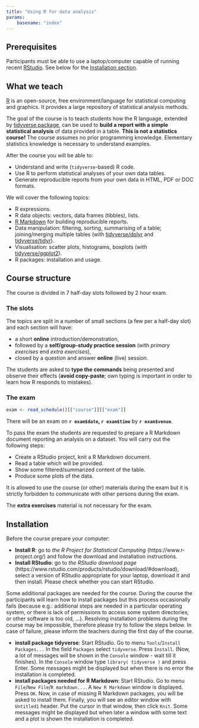 ```yaml
---
title: "Using R for data analysis"
params:
    basename: "index"
---
```


## Prerequisites

Participants must be able to use a laptop/computer capable of running recent 
[RStudio](https://www.rstudio.com/products/rstudio/). See below for the [Installation section](#Installation).

## What we teach

[R](https://www.r-project.org/) is an open-source, free environment/language for statistical computing and graphics. It provides a large repository of statistical analysis methods. 

The goal of the course is to teach students how the R language, extended by [tidyverse package](https://www.tidyverse.org), can be used to **build a report with a simple statistical analysis** of data provided in a table. **This is not a statistics course!** The course assumes no prior programming knowledge. Elementary statistics knowledge is necessary to understand examples.

After the course you will be able to:

- Understand and write (`tidyverse`-based) R code.
- Use R to perform statistical analyses of your own data tables.
- Generate reproducible reports from your own data in HTML, PDF or DOC formats.

We will cover the following topics:

- R expressions.
- R data objects: vectors, data frames (tibbles), lists.
- [R Markdown](http://rmarkdown.rstudio.com/) for building reproducible reports.
- Data manipulation: filtering, sorting, summarising of a table; joining/merging multiple tables (with [tidyverse/dplyr](https://dplyr.tidyverse.org/) and [tidyverse/tidyr](https://tidyr.tidyverse.org/)).
- Visualisation: scatter plots, histograms, boxplots (with [tidyverse/ggplot2](https://ggplot2.tidyverse.org/)).
- R packages: installation and usage.

## Course structure

The course is divided in 7 half-day slots followed by 2 hour exam.

### The slots

The topics are split in a number of small sections (a few per a half-day slot) and each section will have:

- a short **online** introduction/demonstration,
- followed by a **self/group-study practice session** (with *primary exercises* end *extra exercises*),
- closed by a question and answer **online** (live) session.

The students are asked to **type the commands** being presented and observe their effects (**avoid copy-paste**; own typing is important in order to learn how R responds to mistakes).  

### The exam

```r
exam <- read_schedule()[["course"]][["exam"]]
```

There will be an exam on **`r exam$date`, `r exam$time`** by **`r exam$venue`**.

To pass the exam the students are requested to prepare a R Markdown document reporting an analysis on a dataset. You will carry out the following steps:

- Create a RStudio project, knit a R Markdown document.
- Read a table which will be provided.
- Show some filtered/summarized content of the table.
- Produce some plots of the data.

It is allowed to use the course (or other) materials during the exam but it is strictly forbidden to communicate with other persons during the exam.

The **extra exercises** material is not necessary for the exam.

## Installation

Before the course prepare your computer:

- **Install R**: go to *the R Project for Statistical Computing* (https://www.r-project.org/) and follow the download and installation instructions.
- **Install RStudio**: go to *the RStudio download page* (https://www.rstudio.com/products/rstudio/download/#download), select a version of RStudio appropriate for your laptop, download it and then install. Please check whether you can start RStudio.

Some additional packages are needed for the course.
During the course the participants will learn how to install packages but this process occasionally fails (because e.g.: additional steps are needed in a particular operating system, or there is lack of permissions to access some system directories, or other software is too old, ...).
Resolving installation problems during the course may be impossible, therefore please try to follow the steps below.
In case of failure, please inform the teachers during the first day of the course.

- **install package tidyverse**: Start RStudio. Go to menu `Tools`/`Install Packages...` In the field `Packages` select `tidyverse`. Press `Install`. (Now, a lot of messages will be shown in the `Console` window - wait till it finishes). In the `Console` window type `library( tidyverse )` and press Enter. Some messages might be displayed but when there is no error the installation is completed.
- **install packages needed for R Markdown**: Start RStudio. Go to menu `File`/`New File`/`R markdown...`. A `New R Markdown` window is displayed. Press `OK`. Now, in case of missing R Markdown packages, you will be asked to install them. Finally, you will see an editor window with `Untitled1` header. Put the cursor in that window, then click `Knit`. Some messages might be displayed but when later a window with some text and a plot is shown the installation is completed.




  


<!--
## Materials

The course materials are served:

- as [HTML pages](`r params$RCourseURL`/index.html) at `r params$RCourseURL`/index.html
- as a [.zip file](`r params$RCourseURL`/R_course.zip)
- as a [.tar.gz file](`r params$RCourseURL`/R_course.tgz)

The materials contain a [`data` directory](`r params$RCourseURL`/data) with the __data__ __files__ used in the presentations/tasks. The directory can be also accessed at `r params$RCourseURL`/data -->
